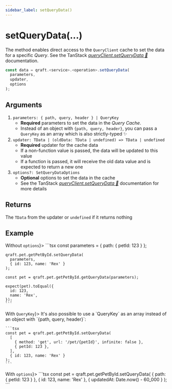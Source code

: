 ```yaml
---
sidebar_label: setQueryData()
---
```



# setQueryData(...)

The method enables direct access to the `QueryClient` cache to set the data for a specific _Query_.
See the TanStack [_queryClient.setQueryData 🌴_](https://tanstack.com/query/latest/docs/reference/QueryClient#queryclientsetquerydata) documentation.

```ts
const data = qraft.<service>.<operation>.setQueryData(
  parameters,
  updater,
  options
);
```

## Arguments

1.  `parameters: { path, query, header } | QueryKey`
    - **Required** parameters to set the data in the _Query Cache_.
    - Instead of an object with `{path, query, header}`, you can pass a `QueryKey` as an array
      which is also strictly-typed ✨
2.  `updater: TData | (oldData: TData | undefined) => TData | undefined`
    - **Required** updater for the cache data
    - If a non-function value is passed, the data will be updated to this value
    - If a function is passed, it will receive the old data value and is expected to return a new one
3.  `options?: SetQueryDataOptions`
    - **Optional** options to set the data in the cache
    - See the TanStack [_queryClient.setQueryData 🌴_](https://tanstack.com/query/latest/docs/reference/QueryClient#queryclientsetquerydata)
      documentation for more details

## Returns

The `TData` from the updater or `undefined` if it returns nothing

## Example

<Tabs>
  <TabItem value="without-options" label={<span style={{verticalAlign: 'middle'}}>Without <code>options</code></span>}>
    ```tsx
    const parameters = { path: { petId: 123 } };

    qraft.pet.getPetById.setQueryData(
      parameters,
      { id: 123, name: 'Rex' }
    );

    const pet = qraft.pet.getPetById.getQueryData(parameters);

    expect(pet).toEqual({
      id: 123,
      name: 'Rex',
    });
    ```
  </TabItem>
  <TabItem value="with-query-key" label={<span style={{verticalAlign: 'middle'}}>With <code>QueryKey</code></span>}>
    It's also possible to use a `QueryKey` as an array instead of an object with `{path, query, header}`:

    ```tsx
    const pet = qraft.pet.getPetById.setQueryData(
      [
        { method: 'get', url: '/pet/{petId}', infinite: false },
        { petId: 123 },
      ],
      { id: 123, name: 'Rex' }
    );
    ```
  </TabItem>
  <TabItem value="with-options" label={<span style={{verticalAlign: 'middle'}}>With <code>options</code></span>}>
    ```tsx
    const pet = qraft.pet.getPetById.setQueryData(
      { path: { petId: 123 } },
      { id: 123, name: 'Rex' },
      { updatedAt: Date.now() - 60_000 }
    );
    ```
  </TabItem>
</Tabs>
